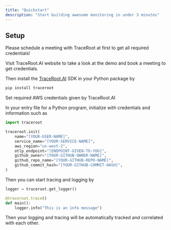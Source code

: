 ```yaml
---
title: "Quickstart"
description: "Start building awesome monitoring in under 3 minutes"
---
```


## Setup

Please schedule a meeting with TraceRoot at first to get all required credentials\!

<Card title="TraceRoot.AI" icon="sitemap" href="https://traceroot.ai">
  Visit TraceRoot.AI website to take a look at the demo and book a meeting to get credentials.
</Card>

Then install the [TraceRoot.AI](http://traceroot.ai) SDK in your Python package by

```bash
pip install traceroot
```

Set required AWS credentials given by TraceRoot.AI

In your entry file for a Python program, initialize with credentials and information such as

```python
import traceroot

traceroot.init(
    name="[YOUR-USER-NAME]",
    service_name="[YOUR-SERVICE-NAME]",
    aws_region="us-west-2",
    otlp_endpoint="[ENDPOINT-GIVEN-TO-YOU]",
    github_owner="[YOUR-GITHUB-OWNER-NAME]",
    github_repo_name="[YOUR-GITHUB-REPO-NAME]",
    github_commit_hash="[YOUR-GITHUB-COMMIT-HASH]",
)
```

Then you can start tracing and logging by

```python
logger = traceroot.get_logger()

@traceroot.trace()
def main():
    logger.info("This is an info message")
```

Then your logging and tracing will be automatically tracked and correlated with each other.
